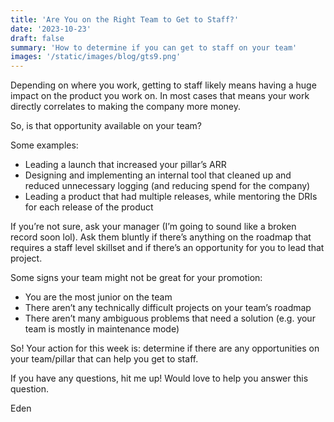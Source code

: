 ```yaml
---
title: 'Are You on the Right Team to Get to Staff?'
date: '2023-10-23'
draft: false
summary: 'How to determine if you can get to staff on your team'
images: '/static/images/blog/gts9.png'
---
```


Depending on where you work, getting to staff likely means having a huge impact on the product you work on. In most cases that means your work directly correlates to making the company more money.

So, is that opportunity available on your team?

Some examples:
- Leading a launch that increased your pillar’s ARR
- Designing and implementing an internal tool that cleaned up and reduced unnecessary logging (and reducing spend for the company)
- Leading a product that had multiple releases, while mentoring the DRIs for each release of the product

If you’re not sure, ask your manager (I’m going to sound like a broken record soon lol). Ask them bluntly if there’s anything on the roadmap that requires a staff level skillset and if there’s an opportunity for you to lead that project.

Some signs your team might not be great for your promotion:
- You are the most junior on the team
- There aren’t any technically difficult projects on your team’s roadmap
- There aren’t many ambiguous problems that need a solution (e.g. your team is mostly in maintenance mode)

So! Your action for this week is: determine if there are any opportunities on your team/pillar that can help you get to staff.

If you have any questions, hit me up! Would love to help you answer this question.

Eden